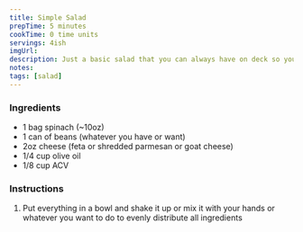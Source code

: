 ```yaml
---
title: Simple Salad
prepTime: 5 minutes
cookTime: 0 time units
servings: 4ish
imgUrl:
description: Just a basic salad that you can always have on deck so you have something fiberous to put in your face
notes:
tags: [salad]
---
```


### Ingredients

- 1 bag spinach (~10oz)
- 1 can of beans (whatever you have or want)
- 2oz cheese (feta or shredded parmesan or goat cheese)
- 1/4 cup olive oil
- 1/8 cup ACV

### Instructions

1. Put everything in a bowl and shake it up or mix it with your hands or whatever you want to do to evenly distribute all ingredients
